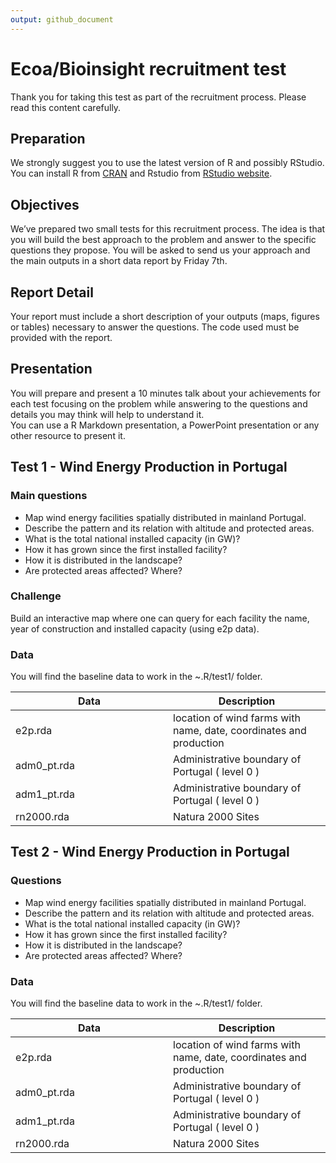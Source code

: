 ```yaml
---
output: github_document
---
```


# Ecoa/Bioinsight recruitment test
Thank you for taking this test as part of the recruitment process. Please read this content carefully.

## Preparation
We strongly suggest you to use the latest version of R and possibly RStudio.
You can install R from [CRAN](https://CRAN.R-project.org) and Rstudio from [RStudio website](https://www.rstudio.com/products/rstudio-desktop-pro/download-commercial/).

## Objectives
We've prepared two small tests for this recruitment process. 
The idea is that you will build the best approach to the problem and answer to the specific questions they propose.
You will be asked to send us your approach and the main outputs in a short data report by Friday 7th.

## Report Detail
Your report must include a short description of your outputs (maps, figures or tables) necessary to answer the questions. The code used must be provided with the report.

## Presentation
You will prepare and present a 10 minutes talk about your achievements for each test focusing on the problem while answering to the questions and details you may think will help to understand it.  
You can use a R Markdown presentation, a PowerPoint presentation or any other resource to present it.

## Test 1 - Wind Energy Production in Portugal
### Main questions
- Map wind energy facilities spatially distributed in mainland Portugal.
- Describe the pattern and its relation with altitude and protected areas.
- What is the total national installed capacity (in GW)? 
- How it has grown since the first installed facility?
- How it is distributed in the landscape?
- Are protected areas affected? Where?

### Challenge
Build an interactive map where one can query for each facility the name, year of construction and installed capacity (using e2p data).

### Data
You will find the baseline data to work in the ~.R/test1/ folder. 

| Data | Description |
| ------ | ------ |
| e2p.rda | location of wind farms with name, date, coordinates and production |
| adm0_pt.rda | Administrative boundary of Portugal ( level 0 ) |
| adm1_pt.rda | Administrative boundary of Portugal ( level 0 ) |
| rn2000.rda | Natura 2000 Sites  |

## Test 2 - Wind Energy Production in Portugal

### Questions
- Map wind energy facilities spatially distributed in mainland Portugal.
- Describe the pattern and its relation with altitude and protected areas.
- What is the total national installed capacity (in GW)? 
- How it has grown since the first installed facility?
- How it is distributed in the landscape?
- Are protected areas affected? Where?

### Data
You will find the baseline data to work in the ~.R/test1/ folder.


| Data | Description |
| ------ | ------ |
| e2p.rda | location of wind farms with name, date, coordinates and production |
| adm0_pt.rda | Administrative boundary of Portugal ( level 0 ) |
| adm1_pt.rda | Administrative boundary of Portugal ( level 0 ) |
| rn2000.rda | Natura 2000 Sites  |


